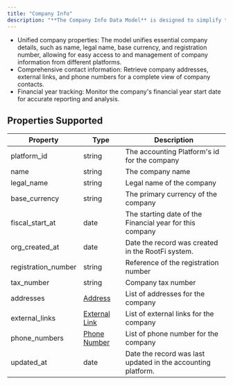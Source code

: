 ```yaml
---
title: "Company Info"
description: "**The Company Info Data Model** is designed to simplify the management and retrieval of company-related information across various accounting platforms. "
---
```


* Unified company properties: The model unifies essential company details, such as name, legal name, base currency, and registration number, allowing for easy access to and management of company information from different platforms.
* Comprehensive contact information: Retrieve company addresses, external links, and phone numbers for a complete view of company contacts.
* Financial year tracking: Monitor the company's financial year start date for accurate reporting and analysis.

  
## Properties Supported

| Property             | Type                                 | Description                                                  |
| -------------------- | ------------------------------------ | ------------------------------------------------------------ |
| platform\_id         | string                               | The accounting Platform's id for the company                 |
| name                 | string                               | The company name                                             |
| legal\_name          | string                               | Legal name of the company                                    |
| base\_currency       | string                               | The primary currency of the company                          |
| fiscal\_start\_at    | date                                 | The starting date of the Financial year for this company     |
| org\_created\_at     | date                                 | Date the record was created in the RootFi system.            |
| registration\_number | string                               | Reference of the registration number                         |
| tax\_number          | string                               | Company tax number                                           |
| addresses            | [Address](/docs/address)             | List of addresses for the company                            |
| external\_links      | [External Link](/docs/external-link) | List of external links for the company                       |
| phone\_numbers       | [Phone Number](/docs/phone-number)   | List of phone number for the company                         |
| updated\_at          | date                                 | Date the record was last updated in the accounting platform. |